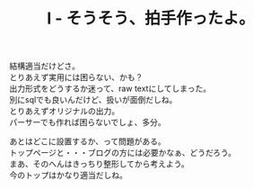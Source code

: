 ﻿---
title: l - そうそう、拍手作ったよ。
pubtime: 2012-12-06T21:43+0900
amp: hybrid
tags: [テスト記事]
description: null
---

結構適当だけどさ。<br />
とりあえず実用には困らない、かも？<br />
出力形式をどうするか迷って、raw textにしてしまった。<br />
別にsqlでも良いんだけど、扱いが面倒だしね。<br />
とりあえずオリジナルの出力。<br />
パーサーでも作れば困らないでしょ、多分。

あとはどこに設置するか、って問題がある。<br />
トップページと・・・ブログの方には必要かなぁ、どうだろう。<br />
まあ、そのへんはきっちり整形してから考えよう。<br />
今のトップはかなり適当だしね。
